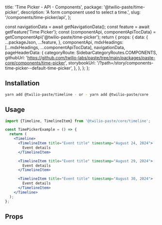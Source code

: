   title: 'Time Picker - API - Components',
  package: '@twilio-paste/time-picker',
  description: 'A form component used to select a time.',
  slug: '/components/time-picker/api',
};




  const navigationData = await getNavigationData();
  const feature = await getFeature('Time Picker');
  const {componentApi, componentApiTocData} = getComponentApi('@twilio-paste/time-picker');
  return {
    props: {
      data: {
        ...packageJson,
        ...feature,
      },
      componentApi,
      mdxHeadings: [...mdxHeadings, ...componentApiTocData],
      navigationData,
      pageHeaderData: {
        categoryRoute: SidebarCategoryRoutes.COMPONENTS,
        githubUrl: 'https://github.com/twilio-labs/paste/tree/main/packages/paste-core/components/time-picker',
        storybookUrl: '/?path=/story/components-time-picker--default-time-picker',
      },
    },
  };
};

## Installation

```bash
yarn add @twilio-paste/timeline - or - yarn add @twilio-paste/core
```

## Usage

```jsx
import {Timeline, TimelineItem} from '@twilio-paste/core/timeline';

const TimePickerExample = () => {
  return (
    <Timeline>
      <TimelineItem title="Event title" timestamp="August 24, 2024">
        Event details
      </TimelineItem>

      <TimelineItem title="Event title" timestamp="August 29, 2024">
        Event details
      </TimelineItem>

      <TimelineItem title="Event title" timestamp="August 30, 2024">
        Event details
      </TimelineItem>
    </Timeline>
  );
};
```

## Props

<PropsTable componentApi={props.componentApi} />
